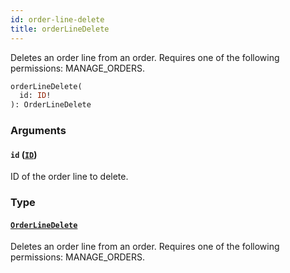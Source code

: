 ```yaml
---
id: order-line-delete
title: orderLineDelete
---
```


Deletes an order line from an order. Requires one of the following permissions: MANAGE_ORDERS.

```graphql
orderLineDelete(
  id: ID!
): OrderLineDelete
```

### Arguments

#### `id` ([`ID`](../../../developer/api-reference/scalars/id))

ID of the order line to delete.

### Type

#### [`OrderLineDelete`](../../../developer/api-reference/objects/order-line-delete)

Deletes an order line from an order. Requires one of the following permissions: MANAGE_ORDERS.

